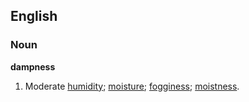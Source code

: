 ==English==

===Noun===
'''dampness'''

# Moderate [[humidity]]; [[moisture]]; [[fogginess]]; [[moistness]].